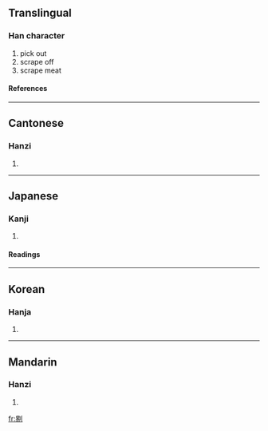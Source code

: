 ==Translingual==
===Han character===
{{Han char|rad=刀|as=08|sn=10|four=6220<sub>0</sub>|canj=日竹中弓 (AHLN)}}
# pick out
# scrape off
# scrape meat
====References====
{{Han ref|kx=0140.350|dkj=02031|dj=0320.080|hdz=10344.060|uh=5254|ud=21076|bh=ADE7|bd=44519}}
----
==Cantonese==
===Hanzi===
{{yue-hanzi|jyut=|y=tik1}}
# {{defn|Cantonese}}
----
==Japanese==
===Kanji===
{{ja-kanji|grade=|rs=刀08}}
# {{defn|Japanese}}
====Readings====
{{ja-readings|on=[[てき]] (teki), [[てい]] (tei)|kun=[[えぐる]] (eguru), [[そる]] (soru)}}
----
==Korean==
===Hanja===
{{ko-hanja|hangeul=척|rv=cheok|mr=ch'ŏk}}
# {{defn|Korean}}
----
==Mandarin==
===Hanzi===
{{cmn-hanzi|pin=[[tī]] (ti1)|wg=t'i<sup>1</sup>}}
# {{defn|Mandarin}}

[[fr:剔]]
